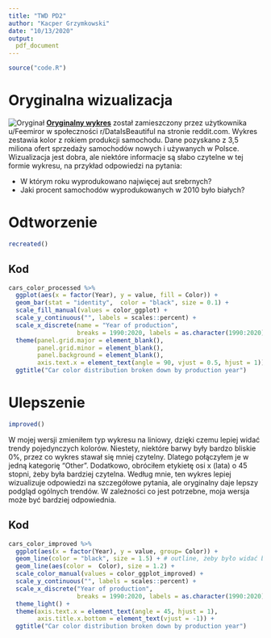 ```yaml
---
title: "TWD PD2"
author: "Kacper Grzymkowski"
date: "10/13/2020"
output:
  pdf_document
---
```

```r
source("code.R")
```


# Oryginalna wizualizacja
![Oryginał](original.jpg)
[**Oryginalny wykres**](https://www.reddit.com/r/dataisbeautiful/comments/j7yfqb/oc_car_color_distribution_broken_down_by/) został zamieszczony przez użytkownika u/Feemiror w społeczności r/DataIsBeautiful na stronie reddit.com. Wykres zestawia kolor z rokiem produkcji samochodu. Dane pozyskano z 3,5 miliona ofert sprzedaży samochodów nowych i używanych w Polsce. Wizualizacja jest dobra, ale niektóre informacje są słabo czytelne w tej formie wykresu, na przykład odpowiedzi na pytania: 

* W którym roku wyprodukowano najwięcej aut srebrnych? 
* Jaki procent samochodów wyprodukowanych w 2010 było białych?

\pagebreak

# Odtworzenie
```r
recreated()
```

## Kod 
```r
cars_color_processed %>%
  ggplot(aes(x = factor(Year), y = value, fill = Color)) +
  geom_bar(stat = "identity",  color = "black", size = 0.1) +
  scale_fill_manual(values = color_ggplot) +
  scale_y_continuous("", labels = scales::percent) +
  scale_x_discrete(name = "Year of production",
                   breaks = 1990:2020, labels = as.character(1990:2020)) + 
  theme(panel.grid.major = element_blank(), 
        panel.grid.minor = element_blank(),
        panel.background = element_blank(),
        axis.text.x = element_text(angle = 90, vjust = 0.5, hjust = 1)) +
  ggtitle("Car color distribution broken down by production year")
```

\pagebreak

# Ulepszenie
```r
improved()
```
W mojej wersji zmieniłem typ wykresu na liniowy, dzięki czemu lepiej widać trendy pojedynczych kolorów. Niestety, niektóre barwy były bardzo bliskie 0%, przez co wykres stawał się mniej czytelny. Dlatego połączyłem je w jedną kategorię "Other". Dodatkowo, obróciłem etykietę osi x (lata) o 45 stopni, żeby była bardziej czytelna. Według mnie, ten wykres lepiej wizualizuje odpowiedzi na szczegółowe pytania, ale oryginalny daje lepszy podgląd ogólnych trendów. W zależności co jest potrzebne, moja wersja może być bardziej odpowiednia.

## Kod
```r
cars_color_improved %>%
  ggplot(aes(x = factor(Year), y = value, group= Color)) +
  geom_line(color = "black", size = 1.5) + # outline, żeby było widać białą
  geom_line(aes(color =  Color), size = 1.2) +
  scale_color_manual(values = color_ggplot_improved) +
  scale_y_continuous("", labels = scales::percent) +
  scale_x_discrete("Year of production", 
                   breaks = 1990:2020, labels = as.character(1990:2020)) + 
  theme_light() +
  theme(axis.text.x = element_text(angle = 45, hjust = 1),
        axis.title.x.bottom = element_text(vjust = -1)) +
  ggtitle("Car color distribution broken down by production year")
```
